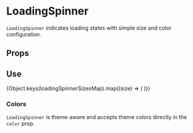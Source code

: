 


<Meta title="Components/Feedback/LoadingSpinner" component={LoadingSpinner} />

# LoadingSpinner

`LoadingSpinner` indicates loading states with simple size and color configuration.

## Props

<ArgsTable of={LoadingSpinner} />

## Use

<Canvas>
  <FlexLayout alignItems="center" space={4}>
    {Object.keys(loadingSpinnerSizesMap).map((size) => (
      <LoadingSpinner key={size} size={size} />
    ))}
  </FlexLayout>
</Canvas>

### Colors

`LoadingSpinner` is theme-aware and accepts theme colors directly in the `color` prop.

<Canvas>
  <FlexLayout space={4}>
    <LoadingSpinner color="red-500" />
    <LoadingSpinner color="black" />
    <LoadingSpinner color="gray-600" />
  </FlexLayout>
</Canvas>
